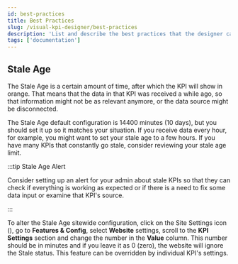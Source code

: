 ```yaml
---
id: best-practices
title: Best Practices
slug: /visual-kpi-designer/best-practices
description: 'List and describe the best practices that the designer can follow.'
tags: ['documentation']
---
```



## Stale Age

The Stale Age is a certain amount of time, after which the KPI will show in orange. That means that the data in that KPI was received a while ago, so that information might not be as relevant anymore, or the data source might be disconnected.

The Stale Age default configuration is 14400 minutes (10 days), but you should set it up so it matches your situation. If you receive data every hour, for example, you might want to set your stale age to a few hours. If you have many KPIs that constantly go stale, consider reviewing your stale age limit.

:::tip Stale Age Alert

Consider setting up an alert for your admin about stale KPIs so that they can check if everything is working as expected or if there is a need to fix some data input or examine that KPI's source.

:::

To alter the Stale Age sitewide configuration, click on the Site Settings icon (<PngFont name='options28' />), go to **Features & Config**, select **Website** settings, scroll to the **KPI Settings** section and change the number in the **Value** column. This number should be in minutes and if you leave it as 0 (zero), the website will ignore the Stale status. This feature can be overridden by individual KPI's settings.

<StylizedImage
  imgURL="img/designer/best-practices-kpi-stale-age.png"
  alt="KPI Stale Age"
/>
